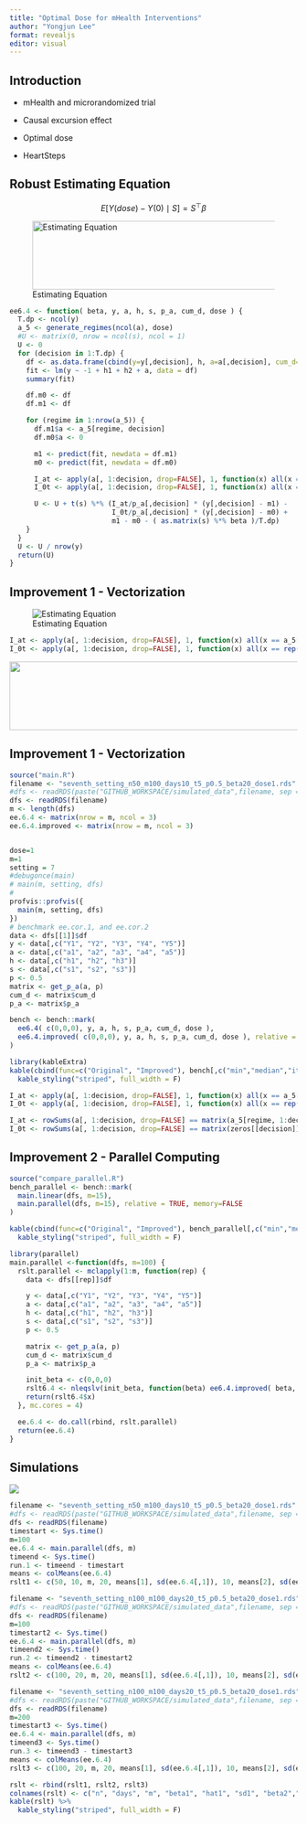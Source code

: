 ```yaml
---
title: "Optimal Dose for mHealth Interventions"
author: "Yongjun Lee"
format: revealjs
editor: visual
---
```


## Introduction

-   mHealth and microrandomized trial

-   Causal excursion effect

-   Optimal dose

-   HeartSteps

## Robust Estimating Equation

$$
E[Y(dose)-Y(0)\mid S] = S^\top \beta
$$

![Estimating Equation](/ee_pic.png){width="1800px" height="120px"}

``` r
ee6.4 <- function( beta, y, a, h, s, p_a, cum_d, dose ) {
  T.dp <- ncol(y)
  a_5 <- generate_regimes(ncol(a), dose)
  #U <- matrix(0, nrow = ncol(s), ncol = 1)
  U <- 0
  for (decision in 1:T.dp) {
    df <- as.data.frame(cbind(y=y[,decision], h, a=a[,decision], cum_d=cum_d[,decision]))
    fit <- lm(y ~ -1 + h1 + h2 + a, data = df)
    summary(fit)

    df.m0 <- df
    df.m1 <- df

    for (regime in 1:nrow(a_5)) {
      df.m1$a <- a_5[regime, decision]
      df.m0$a <- 0

      m1 <- predict(fit, newdata = df.m1)
      m0 <- predict(fit, newdata = df.m0)

      I_at <- apply(a[, 1:decision, drop=FALSE], 1, function(x) all(x == a_5[regime,1:decision]))
      I_0t <- apply(a[, 1:decision, drop=FALSE], 1, function(x) all(x == rep(0, decision)))

      U <- U + t(s) %*% (I_at/p_a[,decision] * (y[,decision] - m1) -
                         I_0t/p_a[,decision] * (y[,decision] - m0) +
                         m1 - m0 - ( as.matrix(s) %*% beta )/T.dp)
    }
  }
  U <- U / nrow(y)
  return(U)
}
```

## Improvement 1 - Vectorization

![Estimating Equation](/profvis1.png)

``` r
I_at <- apply(a[, 1:decision, drop=FALSE], 1, function(x) all(x == a_5[regime,1:decision]))
I_0t <- apply(a[, 1:decision, drop=FALSE], 1, function(x) all(x == rep(0, decision)))
```

![](/ee_pic.png){width="1800px" height="120px"}

## Improvement 1 - Vectorization

```r
source("main.R")
filename <- "seventh_setting_n50_m100_days10_t5_p0.5_beta20_dose1.rds"
#dfs <- readRDS(paste("GITHUB_WORKSPACE/simulated_data",filename, sep = "/"))
dfs <- readRDS(filename)
m <- length(dfs)
ee.6.4 <- matrix(nrow = m, ncol = 3)
ee.6.4.improved <- matrix(nrow = m, ncol = 3)


dose=1
m=1
setting = 7
#debugonce(main)
# main(m, setting, dfs)
# 
profvis::profvis({
  main(m, setting, dfs)
})
# benchmark ee.cor.1, and ee.cor.2
data <- dfs[[1]]$df
y <- data[,c("Y1", "Y2", "Y3", "Y4", "Y5")]
a <- data[,c("a1", "a2", "a3", "a4", "a5")]
h <- data[,c("h1", "h2", "h3")]
s <- data[,c("s1", "s2", "s3")]
p <- 0.5
matrix <- get_p_a(a, p)
cum_d <- matrix$cum_d
p_a <- matrix$p_a

bench <- bench::mark(
  ee6.4( c(0,0,0), y, a, h, s, p_a, cum_d, dose ),
  ee6.4.improved( c(0,0,0), y, a, h, s, p_a, cum_d, dose ), relative = TRUE
)
```

```r
library(kableExtra)
kable(cbind(func=c("Original", "Improved"), bench[,c("min","median","itr/sec","n_itr","total_time")])) %>%
  kable_styling("striped", full_width = F)
```

``` r
I_at <- apply(a[, 1:decision, drop=FALSE], 1, function(x) all(x == a_5[regime,1:decision]))
I_0t <- apply(a[, 1:decision, drop=FALSE], 1, function(x) all(x == rep(0, decision)))

I_at <- rowSums(a[, 1:decision, drop=FALSE] == matrix(a_5[regime, 1:decision], nrow=nrow(a), ncol=decision, byrow=TRUE)) == decision
I_0t <- rowSums(a[, 1:decision, drop=FALSE] == matrix(zeros[[decision]], nrow=nrow(a), ncol=decision, byrow=TRUE)) == decision
```

## Improvement 2 - Parallel Computing

```r
source("compare_parallel.R")
bench_parallel <- bench::mark(
  main.linear(dfs, m=15),
  main.parallel(dfs, m=15), relative = TRUE, memory=FALSE
)

kable(cbind(func=c("Original", "Improved"), bench_parallel[,c("min","median","itr/sec","n_itr","total_time")])) %>%
  kable_styling("striped", full_width = F)
```

``` r
library(parallel)
main.parallel <-function(dfs, m=100) {
  rslt.parallel <- mclapply(1:m, function(rep) {
    data <- dfs[[rep]]$df

    y <- data[,c("Y1", "Y2", "Y3", "Y4", "Y5")]
    a <- data[,c("a1", "a2", "a3", "a4", "a5")]
    h <- data[,c("h1", "h2", "h3")]
    s <- data[,c("s1", "s2", "s3")]
    p <- 0.5

    matrix <- get_p_a(a, p)
    cum_d <- matrix$cum_d
    p_a <- matrix$p_a

    init_beta <- c(0,0,0)
    rslt6.4 <- nleqslv(init_beta, function(beta) ee6.4.improved( beta, y, a, h, s, p_a, cum_d, dose ))
    return(rslt6.4$x)
  }, mc.cores = 4)

  ee.6.4 <- do.call(rbind, rslt.parallel)
  return(ee.6.4)
}
```

## Simulations

![](/sim_setting.png)

```r
filename <- "seventh_setting_n50_m100_days10_t5_p0.5_beta20_dose1.rds"
#dfs <- readRDS(paste("GITHUB_WORKSPACE/simulated_data",filename, sep = "/"))
dfs <- readRDS(filename)
timestart <- Sys.time()
m=100
ee.6.4 <- main.parallel(dfs, m)
timeend <- Sys.time()
run.1 <- timeend - timestart
means <- colMeans(ee.6.4)
rslt1 <- c(50, 10, m, 20, means[1], sd(ee.6.4[,1]), 10, means[2], sd(ee.6.4[,2]), 5, means[3], sd(ee.6.4[,3]), run.1)

filename <- "seventh_setting_n100_m100_days20_t5_p0.5_beta20_dose1.rds"
#dfs <- readRDS(paste("GITHUB_WORKSPACE/simulated_data",filename, sep = "/"))
dfs <- readRDS(filename)
m=100
timestart2 <- Sys.time()
ee.6.4 <- main.parallel(dfs, m)
timeend2 <- Sys.time()
run.2 <- timeend2 - timestart2
means <- colMeans(ee.6.4)
rslt2 <- c(100, 20, m, 20, means[1], sd(ee.6.4[,1]), 10, means[2], sd(ee.6.4[,2]), 5, means[3], sd(ee.6.4[,3]), run.2)

filename <- "seventh_setting_n100_m100_days20_t5_p0.5_beta20_dose1.rds"
#dfs <- readRDS(paste("GITHUB_WORKSPACE/simulated_data",filename, sep = "/"))
dfs <- readRDS(filename)
m=200
timestart3 <- Sys.time()
ee.6.4 <- main.parallel(dfs, m)
timeend3 <- Sys.time()
run.3 <- timeend3 - timestart3
means <- colMeans(ee.6.4)
rslt3 <- c(100, 20, m, 20, means[1], sd(ee.6.4[,1]), 10, means[2], sd(ee.6.4[,2]), 5, means[3], sd(ee.6.4[,3]), run.3)

rslt <- rbind(rslt1, rslt2, rslt3)
colnames(rslt) <- c("n", "days", "m", "beta1", "hat1", "sd1", "beta2","hat2", "sd2", "beta3", "hat3", "sd3", "runtime")
kable(rslt) %>%
  kable_styling("striped", full_width = F)
```
